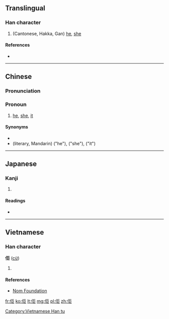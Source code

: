 ==Translingual==

===Han character===
{{Han char|rn=9|rad=人|as=05|sn=7|four=2121<sub>7</sub>|canj=人尸尸 (OSS)|ids=⿰[[亻]][[巨]]}}

# (Cantonese, Hakka, Gan) [[he#English|he]], [[she#English|she]]

====References====
* {{Han ref|kx=0100.021|dkj=00538|hdz=10120.050|uh=4F62|ud=20322|bh=CA5C|bd=51804}}

----

==Chinese==
{{zh-hanzi-box|[[佢]]}}

===Pronunciation===
{{zh-pron
|c=keoi5
|cat=pron
}}

===Pronoun===
{{zh-pronoun}}

# {{context|Cantonese|vernacular|lang=yue|sort=keoi5}} [[he]], [[she]], [[it]] {{gloss|3rd person singular pronoun}}
#: {{zh-usex|'''佢'''個鼻好大。|His nose is very big.|C-GZ|tr='''keoi5''' go3 bei6 hou2 daai6.}}

====Synonyms====
* {{zh-l|渠}}
* (literary, Mandarin) {{zh-l|他}} ("he"), {{zh-l|她}} ("she"), {{zh-l|它}} ("it")

----

==Japanese==

===Kanji===
{{ja-kanji|grade=|rs=人05}}

# {{defn|lang=ja|sort=人05}}

====Readings====
* {{ja-readings|on=[[きょ]] (kyo)|kun=[[かれ]] (kare)}}

----

==Vietnamese==

===Han character===
'''佢''' ([[cừ]])

# {{defn|vi}}

====References====
*[http://nomfoundation.org/common/nom_details.php?codepoint=4f62 Nom Foundation]

[[Category:Vietnamese Han tu]]

[[fr:佢]]
[[ko:佢]]
[[lt:佢]]
[[mg:佢]]
[[pl:佢]]
[[zh:佢]]